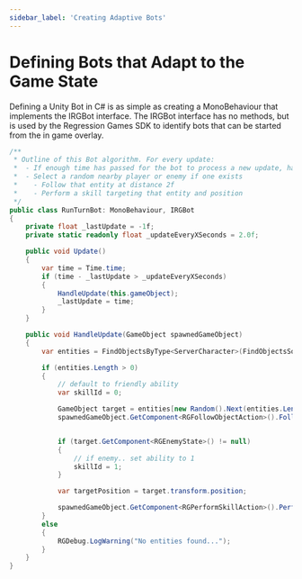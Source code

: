---
sidebar_label: 'Creating Adaptive Bots'
---


# Defining Bots that Adapt to the Game State

Defining a Unity Bot in C# is as simple as creating a MonoBehaviour that implements the IRGBot interface.
The IRGBot interface has no methods, but is used by the Regression Games SDK to identify bots that can be started from the in game overlay.

<Tabs>
<TabItem value="runTurn_Bot" label="Perform actions on players and NPCs" default>

```csharp
/**
 * Outline of this Bot algorithm. For every update:
 *  - If enough time has passed for the bot to process a new update, handle the update.
 *  - Select a random nearby player or enemy if one exists
 *    - Follow that entity at distance 2f
 *    - Perform a skill targeting that entity and position
 */
public class RunTurnBot: MonoBehaviour, IRGBot
{
    private float _lastUpdate = -1f;
    private static readonly float _updateEveryXSeconds = 2.0f;

    public void Update()
    {
        var time = Time.time;
        if (time - _lastUpdate > _updateEveryXSeconds)
        {
            HandleUpdate(this.gameObject);
            _lastUpdate = time;
        }
    }

    public void HandleUpdate(GameObject spawnedGameObject)
    {
        var entities = FindObjectsByType<ServerCharacter>(FindObjectsSortMode.None);

        if (entities.Length > 0)
        {
            // default to friendly ability
            var skillId = 0;

            GameObject target = entities[new Random().Next(entities.Length)].gameObject;
            spawnedGameObject.GetComponent<RGFollowObjectAction>().FollowObject(target.transform, 2f);


            if (target.GetComponent<RGEnemyState>() != null)
            {
                // if enemy.. set ability to 1
                skillId = 1;
            }

            var targetPosition = target.transform.position;

            spawnedGameObject.GetComponent<RGPerformSkillAction>().PerformSkill(skillId, target.GetInstanceID(), targetPosition);
        }
        else
        {
            RGDebug.LogWarning("No entities found...");
        }
    }
}
```
</TabItem>
</Tabs>


